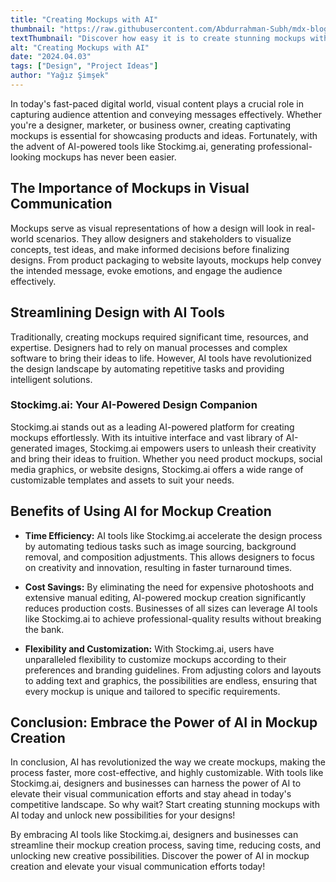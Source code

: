 ```yaml
---
title: "Creating Mockups with AI"
thumbnail: "https://raw.githubusercontent.com/Abdurrahman-Subh/mdx-blog/main/images/mockup.png"
textThumbnail: "Discover how easy it is to create stunning mockups with AI tools like Stockimg.ai. Learn about the importance of AI in mockup creation and how it can streamline your design process."
alt: "Creating Mockups with AI"
date: "2024.04.03"
tags: ["Design", "Project Ideas"]
author: "Yağız Şimşek"
---
```


<CustomImage
    src="https://raw.githubusercontent.com/Abdurrahman-Subh/mdx-blog/main/images/mockup.png"
    alt="Creating Mockups with AI"
/>

In today's fast-paced digital world, visual content plays a crucial role in capturing audience attention and conveying messages effectively. Whether you're a designer, marketer, or business owner, creating captivating mockups is essential for showcasing products and ideas. Fortunately, with the advent of AI-powered tools like Stockimg.ai, generating professional-looking mockups has never been easier.

## The Importance of Mockups in Visual Communication

Mockups serve as visual representations of how a design will look in real-world scenarios. They allow designers and stakeholders to visualize concepts, test ideas, and make informed decisions before finalizing designs. From product packaging to website layouts, mockups help convey the intended message, evoke emotions, and engage the audience effectively.

## Streamlining Design with AI Tools

Traditionally, creating mockups required significant time, resources, and expertise. Designers had to rely on manual processes and complex software to bring their ideas to life. However, AI tools have revolutionized the design landscape by automating repetitive tasks and providing intelligent solutions.

### Stockimg.ai: Your AI-Powered Design Companion

Stockimg.ai stands out as a leading AI-powered platform for creating mockups effortlessly. With its intuitive interface and vast library of AI-generated images, Stockimg.ai empowers users to unleash their creativity and bring their ideas to fruition. Whether you need product mockups, social media graphics, or website designs, Stockimg.ai offers a wide range of customizable templates and assets to suit your needs.

## Benefits of Using AI for Mockup Creation

- **Time Efficiency:** AI tools like Stockimg.ai accelerate the design process by automating tedious tasks such as image sourcing, background removal, and composition adjustments. This allows designers to focus on creativity and innovation, resulting in faster turnaround times.

- **Cost Savings:** By eliminating the need for expensive photoshoots and extensive manual editing, AI-powered mockup creation significantly reduces production costs. Businesses of all sizes can leverage AI tools like Stockimg.ai to achieve professional-quality results without breaking the bank.

- **Flexibility and Customization:** With Stockimg.ai, users have unparalleled flexibility to customize mockups according to their preferences and branding guidelines. From adjusting colors and layouts to adding text and graphics, the possibilities are endless, ensuring that every mockup is unique and tailored to specific requirements.

## Conclusion: Embrace the Power of AI in Mockup Creation

In conclusion, AI has revolutionized the way we create mockups, making the process faster, more cost-effective, and highly customizable. With tools like Stockimg.ai, designers and businesses can harness the power of AI to elevate their visual communication efforts and stay ahead in today's competitive landscape. So why wait? Start creating stunning mockups with AI today and unlock new possibilities for your designs!

By embracing AI tools like Stockimg.ai, designers and businesses can streamline their mockup creation process, saving time, reducing costs, and unlocking new creative possibilities. Discover the power of AI in mockup creation and elevate your visual communication efforts today!